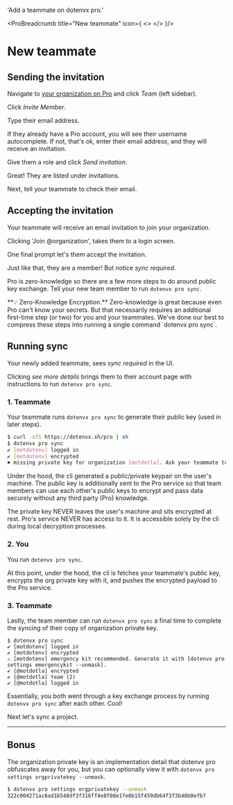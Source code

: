 

  'Add a teammate on dotenvx pro.'

<ProBreadcrumb title="New teammate" icon={
  <>
    <DotenvxProIcon className="h-9 w-9 text-[#0080FF]"/>
  </>
}/>
# New teammate
<GuideHeading lead={description} />

## Sending the invitation

Navigate to [your organization on Pro](https://pro.dotenvx.com) and click *Team* (left sidebar).

<ScreenshotBrowser url='https://github.com/user-attachments/assets/b7d282e2-9735-48d4-89aa-1657d78cd80f' www='pro.dotenvx.com' width='md:w-4/6' />

Click *Invite Member*.

<ScreenshotBrowser url='https://github.com/user-attachments/assets/5ef57ec8-4211-4b20-a0ad-6577cbf62510' www='pro.dotenvx.com' width='md:w-4/6' />

Type their email address.

<ScreenshotBrowser url='https://github.com/user-attachments/assets/9a7ad8f3-49f2-428a-a4f2-82539c304e09' www='pro.dotenvx.com' width='md:w-4/6' />

<Note>
  If they already have a Pro account, you will see their username autocomplete. If not, that's ok, enter their email address, and they will receive an invitation.
</Note>

Give them a role and click *Send invitation*.

<ScreenshotBrowser url='https://github.com/user-attachments/assets/403036cb-b311-4583-be53-f55856da1f51' www='pro.dotenvx.com' width='md:w-4/6' />

Great! They are listed under invitations.

<ScreenshotBrowser url='https://github.com/user-attachments/assets/745fb9ab-4805-4583-be14-470fca99c92d' www='pro.dotenvx.com' width='md:w-4/6' />

Next, tell your teammate to check their email.

## Accepting the invitation

Your teammate will receive an email invitation to join your organization.

<ScreenshotBrowser url='https://github.com/user-attachments/assets/96000d35-1939-421b-8b51-ba0a0a7c424f' www='apple mail' width='md:w-4/6' />

Clicking 'Join @organization', takes them to a login screen.

<ScreenshotBrowser url='https://github.com/user-attachments/assets/9be6aa33-b46e-4c71-8144-b54298273a60' www='pro.dotenvx.com' width='md:w-4/6' />

One final prompt let's them accept the invitation.

<ScreenshotBrowser url='https://github.com/user-attachments/assets/aca65fe2-3518-4c43-9398-a5e1e1caf845' www='pro.dotenvx.com' width='md:w-4/6' />

Just like that, they are a member! But notice *sync required*. 

<ScreenshotBrowser url='https://github.com/user-attachments/assets/c75ffd8b-968b-4bc3-a3f2-8f669b092c8e' www='pro.dotenvx.com' width='md:w-4/6' />

Pro is zero-knowledge so there are a few more steps to do around public key exchange. Tell your new team member to run `dotenvx pro sync`.

<Note>
  **💡 Zero-Knowledge Encryption.** Zero-knowledge is great because even Pro can't know your secrets. But that necessarily requires an additional first-time step (or two) for you and your teammates. We've done our best to compress these steps into running a single command `dotenvx pro sync`.
</Note>

## Running sync

Your newly added teammate, sees *sync required* in the UI.

<ScreenshotBrowser url='https://github.com/user-attachments/assets/8c38b119-569c-4b88-90e8-b3ce3cdbcc87' www='pro.dotenvx.com' width='md:w-4/6' />

Clicking *see more details* brings them to their account page with instructions to run `dotenvx pro sync`.

<ScreenshotBrowser url='https://github.com/user-attachments/assets/8046026b-f4f7-47eb-b863-fa7d42aa9af2' www='pro.dotenvx.com' width='md:w-4/6' />

### 1. Teammate

Your teammate runs `dotenvx pro sync` to generate their public key (used in later steps).

```bash
$ curl -sfS https://dotenvx.sh/pro | sh
$ dotenvx pro sync
✔ [motdotenv] logged in
✔ [motdotenv] encrypted
✖ missing private key for organization [motdotla]. Ask your teammate to run [dotenvx pro sync] and then try again.
```

Under the hood, the cli generated a public/private keypair on the user's machine. The public key is additionally sent to the Pro service so that team members can use each other's public keys to encrypt and pass data securely without any third party (Pro) knowledge.

<Note>
  The private key NEVER leaves the user's machine and sits encrypted at rest. Pro's service NEVER has access to it. It is accessible solely by the cli during local decryption processes.
</Note>

### 2. You

You run `dotenvx pro sync`.

At this point, under the hood, the cli is fetches your teammate's public key, encrypts the org private key with it, and pushes the encrypted payload to the Pro service.

### 3. Teammate

Lastly, the team member can run `dotenvx pro sync` a final time to complete the syncing of their copy of organization private key.

```
$ dotenvx pro sync
✔ [motdotenv] logged in
✔ [motdotenv] encrypted
⚠ [motdotenv] emergency kit recommended. Generate it with [dotenvx pro settings emergencykit --unmask].
✔ [@motdotla] encrypted
✔ [@motdotla] team (2)
✔ [@motdotla] logged in
```

Essentially, you both went through a key exchange process by running `dotenvx pro sync` after each other. Cool!

Next let's sync a project.

---

## Bonus

The organization private key is an implementation detail that dotenvx pro obfuscates away for you, but you can optionally view it with `dotenvx pro settings orgprivatekey --unmask`.

```sh
$ dotenvx pro settings orgprivatekey --unmask
322c004271ac6ad1b548df3f316ff4e8f08e17e0b15f459db64f3f3b48b0efb7
```
